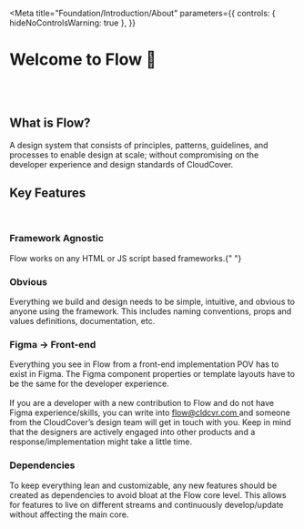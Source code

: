 
<Meta
  title="Foundation/Introduction/About"
  parameters={{
    controls: { hideNoControlsWarning: true },
  }}
></Meta>

# Welcome to Flow 🎉

<br />
<br />

## What is Flow?

<f-divider></f-divider>

A design system that consists of principles, patterns, guidelines, and processes to enable design at scale; without compromising on the developer experience and design standards of CloudCover.

## Key Features

<br />

### Framework Agnostic

<f-divider></f-divider>

Flow works on any HTML or JS script based frameworks.{" "}

### Obvious

<f-divider></f-divider>

Everything we build and design needs to be simple, intuitive, and obvious to anyone using the framework. This includes naming conventions, props and values definitions, documentation, etc.

### Figma → Front-end

<f-divider></f-divider>

<p>
  Everything you see in Flow from a front-end implementation POV has to exist in Figma. The Figma
  component properties or template layouts have to be the same for the developer experience.
  <br />
  <br />
  If you are a developer with a new contribution to Flow and do not have Figma experience/skills, you
  can write into <a href="https://flow.cldcvr.com/" target="blank">
    flow@cldcvr.com
  </a> and someone from the CloudCover’s design team will get in touch with you. Keep in mind that the
  designers are actively engaged into other products and a response/implementation might take a little
  time.
</p>

### Dependencies

<f-divider></f-divider>

<p>
  To keep everything lean and customizable, any new features should be created as dependencies to
  avoid bloat at the Flow core level. This allows for features to live on different streams and
  continuously develop/update without affecting the main core.
</p>
